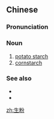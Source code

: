 ==Chinese==
{{zh-forms}}
{{wikipedia|lang=zh}}

===Pronunciation===
{{zh-pron
|m=shēngfěn
|c=saang1 fan2
|cat=n
}}

===Noun===
{{zh-noun}}

# [[potato starch]]
# [[cornstarch]]

===See also===
* {{zh-l|太白粉}}
* {{zh-l|玉米粉}}

[[zh:生粉]]